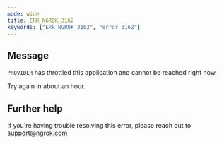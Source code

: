 ```yaml
---
mode: wide
title: ERR_NGROK_3162
keywords: ["ERR_NGROK_3162", "error 3162"]
---
```


## Message

`PROVIDER` has throttled this application and cannot be reached right now.

Try again in about an hour.

## Further help

If you're having trouble resolving this error, please reach out to [support@ngrok.com](mailto:support@ngrok.com?subject=Help%20with%20ERR_NGROK_3162)
